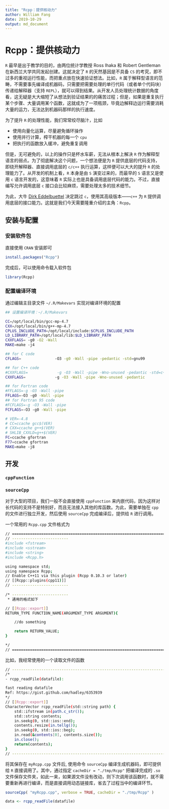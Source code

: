```yaml
---
title: "Rcpp：提供核动力"
author: William Fang
date: 2019-10-29
output: md_document
---
```


# Rcpp：提供核动力

`R` 最早是出于教学的目的，由两位统计学教授 Ross Ihaka 和 Robert Gentleman 在新西兰大学共同发起创建。这就决定了 `R` 的天然基因是不具备 `CS` 的考究，即不过多的重视运行性能，而把重点放在快速验证想法。比如，`R` 属于解释型语言的范畴，不需要事先编译成机器码，只需要把需要处理的单行代码（或者单个代码块）传递给解释器（支持 `REPL`），就可以得到结果。从开发人员处理统计数据的角度看，这无疑是大大缩短了从想法到验证结果的的痛苦过程；但是，如果是重复执行某个步骤、大量调用某个函数，这就成为了一项瓶颈，毕竟边解释边运行需要消耗大量的运力，无法达到机器码那样的执行速度。

为了提升 `R` 的处理性能，我们常常绞尽脑汁，比如

-  使用向量化运算，尽量避免循环操作
- 使用并行计算，榨干机器的每一个 `cpu`
- 把执行的函数放入缓冲，避免重复调用

但是，无可避免的，以上的操作只是杯水车薪，无法从根本上解决 `R` 作为解释型语言的弱点。为了彻底解决这个问题，一个想法便是为 `R` 提供底层的代码支持，即绕开解释器、直接调用底层的 `c/c++` 执行运算，这样便可以大大的提升 `R` 的处理能力了。从开发的机制上看，`R` 本身是由 `S` 演变过来的，而最早的 `S` 语言又是使用 `c` 语言开发的，这意味着 `R` 实际上也是具备调用底层代码的能力。不过，直接编写允许调用底层 `c` 接口会比较麻烦，需要处理太多的技术细节。

为此，大牛 [Dirk Eddelbuettel](http://dirk.eddelbuettel.com/) 决定跳过 `c`，使用其高级版本——`c++` 为 `R` 提供调用底层的接口能力。这就是我们今天需要隆重介绍的主角：`Rcpp`。

<!--  -->
## 安装与配置

### 安装软件包

直接使用 `CRAN` 安装即可

```r
install.packages("Rcpp")
```

完成后，可以使用命令载入软件包

```r
library(Rcpp)
```

### 配置编译环境

通过编辑主目录文件 `~/.R/Makevars` 实现对编译环境的配置

```bash
## 设置编译环境：~/.R/Makevars

CC=/opt/local/bin/gcc-mp-4.7
CXX=/opt/local/bin/g++-mp-4.7
CPLUS_INCLUDE_PATH=/opt/local/include:$CPLUS_INCLUDE_PATH
LD_LIBRARY_PATH=/opt/local/lib:$LD_LIBRARY_PATH
CXXFLAGS= -g0 -O2 -Wall
MAKE=make -j4 

## for C code
CFLAGS=               -O3 -g0 -Wall -pipe -pedantic -std=gnu99 

## for C++ code
#CXXFLAGS=             -g -O3 -Wall -pipe -Wno-unused -pedantic -std=c++11
CXXFLAGS=             -g -O3 -Wall -pipe -Wno-unused -pedantic 

## for Fortran code
#FFLAGS=-g -O3 -Wall -pipe
FFLAGS=-O3 -g0 -Wall -pipe
## for Fortran 95 code
#FCFLAGS=-g -O3 -Wall -pipe
FCFLAGS=-O3 -g0 -Wall -pipe

# VER=-4.8
# CC=ccache gcc$(VER)
# CXX=ccache g++$(VER)
# SHLIB_CXXLD=g++$(VER)
FC=ccache gfortran
F77=ccache gfortran
MAKE=make -j8
```


## 开发

### `cppFunction`

### `sourceCpp`

对于大型的项目，我们一般不会直接使用 `cppFunction` 来内嵌代码，因为这样对长代码的支持不是特别好，而且无法接入其他的库函数。为此，需要单独在 `cpp` 的文件进行独立开发，然后使用 `sourceCpp` 完成编译后，提供给 `R` 进行调用。

一个常用的 `Rcpp.cpp` 文件格式为

```bash
// =============================================================================
// -------------------------
#include <fstream>
#include <sstream>
#include <string>
#include <Rcpp.h>

using namespace std;
using namespace Rcpp;
// Enable C++11 via this plugin (Rcpp 0.10.3 or later)
// [[Rcpp::plugins(cpp11)]]
// -------------------------
 
/* -------------------------
 * 通用的格式如下

// [[Rcpp::export]]
RETURN_TYPE FUNCTION_NAME(ARGUMENT_TYPE ARGUMENT){

    //do something

    return RETURN_VALUE;
}

*/
// =============================================================================
```

比如，我经常使用的一个读取文件的函数

```bash
// -----------------------------------------------------------------------------
/*
- rcpp_readFile(datafile):

fast reading datafile
Ref: https://gist.github.com/hadley/6353939
*/
// [[Rcpp::export]]
CharacterVector rcpp_readFile(std::string path) {
    std::ifstream in(path.c_str());
    std::string contents;
    in.seekg(0, std::ios::end);
    contents.resize(in.tellg());
    in.seekg(0, std::ios::beg);
    in.read(&contents[0], contents.size());
    in.close();
    return(contents);
}
// -----------------------------------------------------------------------------
```

将其保存在 `myRcpp.cpp` 文件后, 使用命令 `sourceCpp` 编译生成机器码，即可提供给 `R` 直接调用了。其中，通过指定 `cacheDir = "./tmp/Rcpp"` 把编译完成的 `.so` 文件保存文件夹，如此一来，如果源文件没有改动，则下次调用该函数时，就不需要重新再进行编译，而是直接调用动态链接库，省去了过程当中的编译环节。
```r
sourceCpp( "myRcpp.cpp", verbose = TRUE, cacheDir = "./tmp/Rcpp" )

data <- rcpp_readFile(datafile)
```
